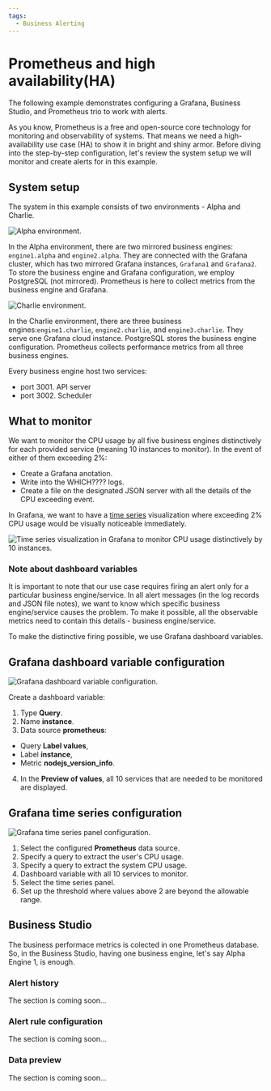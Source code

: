 ```yaml
---
tags:
  - Business Alerting
---
```



# Prometheus and high availability(HA)

The following example demonstrates configuring a Grafana, Business Studio, and Prometheus trio to work with alerts.

As you know, Prometheus is a free and open-source core technology for monitoring and observability of systems. That means we need a high-availability use case (HA) to show it in bright and shiny armor. Before diving into the step-by-step configuration, let's review the system setup we will monitor and create alerts for in this example.

## System setup

The system in this example consists of two environments - Alpha and Charlie.

<Image title="Alpha environment." src="/img/big/business-alerting/alpha.png" />

In the Alpha environment, there are two mirrored business engines: `engine1.alpha` and `engine2.alpha`. They are connected with the Grafana cluster, which has two mirrored Grafana instances, `Grafana1` and `Grafana2`. To store the business engine and Grafana configuration, we employ PostgreSQL (not mirrored). Prometheus is here to collect metrics from the business engine and Grafana.

<Image
  title="Charlie environment."
  src="/img/big/business-alerting/charlie.png"
/>

In the Charlie environment, there are three business engines:`engine1.charlie`, `engine2.charlie`, and `engine3.charlie`. They serve one Grafana cloud instance. PostgreSQL stores the business engine configuration. Prometheus collects performance metrics from all three business engines.

Every business engine host two services:

- port 3001. API server
- port 3002. Scheduler

## What to monitor

We want to monitor the CPU usage by all five business engines distinctively for each provided service (meaning 10 instances to monitor). In the event of either of them exceeding 2%:

- Create a Grafana anotation.
- Write into the WHICH???? logs.
- Create a file on the designated JSON server with all the details of the CPU exceeding event.

In Grafana, we want to have a [time series](https://youtu.be/YpOazX67GSo?si=JI0c0V4eocKAvy2S) visualization where exceeding 2% CPU usage would be visually noticeable immediately.

<Image
  title="Time series visualization in Grafana to monitor CPU usage distinctively by 10 instances."
  src="/img/big/business-alerting/time-series-look.png"
/>

### Note about dashboard variables

It is important to note that our use case requires firing an alert only for a particular business engine/service. In all alert messages (in the log records and JSON file notes), we want to know which specific business engine/service causes the problem. To make it possible, all the observable metrics need to contain this details - business engine/service.

To make the distinctive firing possible, we use Grafana dashboard variables.

## Grafana dashboard variable configuration

<Image
  title="Grafana dashboard variable configuration."
  src="/img/big/business-alerting/dashboard-var-conf.png"
/>

Create a dashboard variable:

1. Type **Query**.
2. Name **instance**.
3. Data source **prometheus**:

- Query **Label values**,
- Label **instance**,
- Metric **nodejs_version_info**.

4. In the **Preview of values**, all 10 services that are needed to be monitored are displayed.

## Grafana time series configuration

<Image
  title="Grafana time series panel configuration."
  src="/img/big/business-alerting/time-series-conf.png"
/>

1. Select the configured **Prometheus** data source.
2. Specify a query to extract the user's CPU usage.
3. Specify a query to extract the system CPU usage.
4. Dashboard variable with all 10 services to monitor.
5. Select the time series panel.
6. Set up the threshold where values above 2 are beyond the allowable range.

## Business Studio

The business performace metrics is colected in one Prometheus database. So, in the Business Studio, having one business engine, let's say Alpha Engine 1, is enough.

### Alert history

The section is coming soon...

### Alert rule configuration

The section is coming soon...

### Data preview

The section is coming soon...
